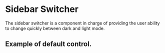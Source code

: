 

<Meta of={SidebarSwitcher} />

# Sidebar Switcher

The sidebar switcher is a component in charge of providing
the user ability to change quickly between dark and light mode.

<Controls/>

## Example of default control.

<Canvas of={SidebarSwitcher.Default}/>